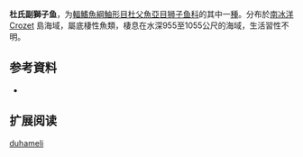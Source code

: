 {{Speciesbox
| name = 杜氏副獅子魚
| status = NE
| status_system = 
| image = 
| genus = Paraliparis
| species = duhameli
| authority = [[Andriashev|Andriashev]],  1994
| synonyms = 
}}

'''杜氏副獅子鱼'''，为[[輻鰭魚綱|輻鰭魚綱]][[鮋形目|鮋形目]][[杜父魚亞目|杜父魚亞目]][[狮子鱼科|狮子鱼科]]的其中一[[種|種]]。分布於[[南冰洋|南冰洋]]Crozet 島海域，屬底棲性魚類，棲息在水深955至1055公尺的海域，生活習性不明。

== 参考資料 ==
*{{FishBase_species|genus=Paraliparis|species=duhameli|year=2011|month=12}}

== 扩展阅读 ==
{{refbegin}}
{{wikispecies-inline|Paraliparis duhameli|杜氏副獅子魚}}
{{refend}}
{{Taxonbar|from=Q2778172}}

[[Category:副獅子魚属|duhameli]]


{{鮋形目小作品}}